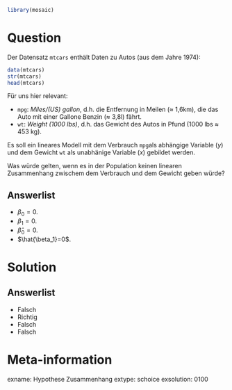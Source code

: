 ```r
library(mosaic)
```

Question
========

Der Datensatz `mtcars` enthält Daten zu Autos (aus dem Jahre 1974):

```r
data(mtcars)
str(mtcars)
head(mtcars)
```

Für uns hier relevant:

- `mpg`: *Miles/(US) gallon*, d.h. die Entfernung in Meilen ($\approx$ 1,6km), die das Auto mit einer Gallone Benzin ($\approx$ 3,8l) fährt.
- `wt`: *Weight (1000 lbs)*, d.h. das Gewicht des Autos in Pfund (1000 lbs $\approx$ 453 kg).

Es soll ein lineares Modell mit dem Verbrauch `mpg`als abhängige Variable ($y$) und dem Gewicht `wt` als unabhänige Variable ($x$) gebildet werden.

Was würde gelten, wenn es in der Population keinen linearen Zusammenhang zwischem dem Verbrauch und dem Gewicht geben würde?

Answerlist
----------
* $\beta_0=0$.
* $\beta_1=0$.
* $\hat{\beta}_0=0$.
* $\hat{\beta_1}=0$.



Solution
========

Answerlist
----------
* Falsch
* Richtig
* Falsch
* Falsch

Meta-information
================
exname: Hypothese Zusammenhang
extype: schoice
exsolution: 0100